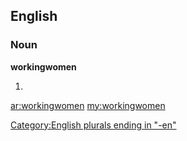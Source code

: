 ==English==

===Noun===
'''workingwomen'''

# {{plural of|[[workingwoman]]}}

[[Category:English plurals ending in "-en"]]

[[ar:workingwomen]]
[[my:workingwomen]]